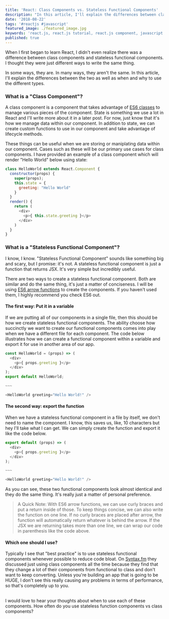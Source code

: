 ```yaml
---
title: 'React: Class Components vs. Stateless Functional Components'
description: "In this article, I'll explain the differences between class components and stateless functional components as well as when and why to use the different types."
date: '2018-08-22'
tags: '#reactjs #javascript'
featured_image: ./featured_image.jpg
keywords: 'react.js, react.js tutorial, react.js component, javascript'
published: true
---
```


When I first began to learn React, I didn't even realize there was a difference between class components and stateless functional components. I thought they were just different ways to write the same thing.

In some ways, they are. In many ways, they aren't the same. In this article, I'll explain the differences between the two as well as when and why to use the different types.

### What is a "Class Component"?

A class component is a component that takes advantage of [ES6 classes](https://developer.mozilla.org/en-US/docs/Web/JavaScript/Reference/Classes) to manage various pieces of the component. State is something we use a lot in React and I'll write more about it in a later post. For now, just know that it's how we manage data within our component. In addition to state, we can create custom functions to use in our component and take advantage of lifecycle methods.

These things can be useful when we are storing or maniplating data within our component. Cases such as these will be our primary use cases for class components. I have provided an example of a class component which will render "Hello World" below using state:

```jsx:title=helloworld.js
class HelloWorld extends React.Component {
  constructor(props) {
    super(props);
    this.state = {
      greeting: "Hello World"
    }
  }
  render() {
    return (
      <div>
        <p>{ this.state.greeting }</p>
      </div>
    )
  }
}
```

### What is a "Stateless Functional Component"?

I know, I know. "Stateless Functional Component" sounds like something big and scary, but I promise: it's not. A stateless functional component is just a function that returns JSX. It's very simple but incredibly useful.

There are two ways to create a stateless functional component. Both are similar and do the same thing, it's just a matter of conciseness. I will be using [ES6 arrow functions](https://developer.mozilla.org/en-US/docs/Web/JavaScript/Reference/Functions/Arrow_functions) to create the components. If you haven't used them, I highly recommend you check ES6 out.

#### The first way: Put it in a variable

If we are putting all of our components in a single file, then this should be how we create stateless functional components. The ability choose how succinctly we want to create our functional components comes into play when we have a different file for each component. The code below illustrates how we can create a functional component within a variable and export it for use in another area of our app.

```jsx:title=helloworld.js
const HelloWorld = (props) => (
  <div>
    <p>{ props.greeting }</p>
  </div>
);
export default HelloWorld;

~~~

<HelloWorld greeting="Hello World!" />
```

#### The second way: export the function

When we have a stateless functional component in a file by itself, we don't need to name the component. I know, this saves us, like, 10 characters but hey I'll take what I can get. We can simply create the function and export it like the code below.

```jsx:title=helloworld.js
export default (props) => (
  <div>
    <p>{ props.greeting }</p>
  </div>
);

~~~

<HelloWorld greeting="Hello World!" />
```

As you can see, these two functional components look almost identical and they do the same thing. It's really just a matter of personal preference.

> A Quick Note:
> With ES6 arrow functions, we can use curly braces and put a return inside of those. To keep things concise, we
> can also write the function on one line. If no curly braces are placed after arrow, the function will
> automatically return whatever is behind the arrow. If the JSX we are returning takes more than one line, we can
> wrap our code in parenthesis like the code above.

#### Which one should I use?

Typically I see that "best practice" is to use stateless functional components whenever possible to reduce code bloat. On [Syntax.fm](https://syntax.fm/) they discussed just using class components all the time because they find that they change a lot of their components from functional to class and don't want to keep converting. Unless you're building an app that is going to be HUGE, I don't see this really causing any problems in terms of performance, so that's completely up to you.

<br />
I would love to hear your thoughts about when to use each of these components. How often do you use stateless function components vs class components?

